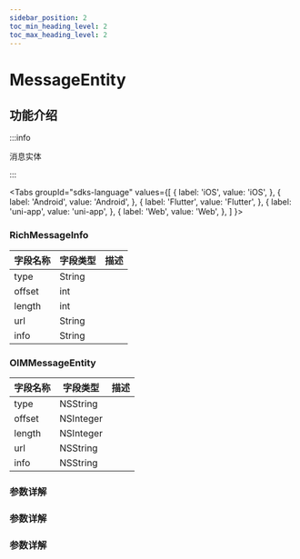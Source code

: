 ```yaml
---
sidebar_position: 2
toc_min_heading_level: 2
toc_max_heading_level: 2
---
```


# MessageEntity

## 功能介绍

:::info

消息实体

:::

<Tabs
groupId="sdks-language"
values={[
{ label: 'iOS', value: 'iOS', },
{ label: 'Android', value: 'Android', },
{ label: 'Flutter', value: 'Flutter', },
{ label: 'uni-app', value: 'uni-app', },
{ label: 'Web', value: 'Web', },
]
}>

<TabItem value="Flutter">

### RichMessageInfo

| 字段名称 | 字段类型 | 描述 |
| -------- | -------- | ---- |
| type     | String   |      |
| offset   | int      |      |
| length   | int      |      |
| url      | String   |      |
| info     | String   |      |

</TabItem>

<TabItem value="iOS">

### OIMMessageEntity

| 字段名称 | 字段类型  | 描述 |
| -------- | --------- | ---- |
| type     | NSString  |      |
| offset   | NSInteger |      |
| length   | NSInteger |      |
| url      | NSString  |      |
| info     | NSString  |      |

</TabItem>

<TabItem value="Android">

### 参数详解

</TabItem>

<TabItem value="Web">

### 参数详解

</TabItem>

<TabItem value="uni-app">

### 参数详解

</TabItem>

</Tabs>
